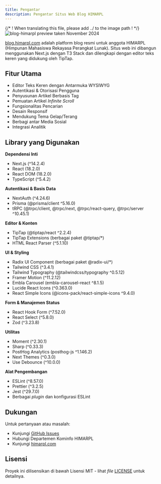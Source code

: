 ```yaml
---
title: Pengantar
description: Pengantar Situs Web Blog HIMARPL
---
```


{/* ! When translating this file, please add ../ to the image path ! */}
![blog-himarpl preview taken November 2024](../../../../assets/preview/blog-himarpl.png)

[blog.himarpl.com](https://blog.himarpl.com) adalah platform blog resmi untuk anggota HIMARPL (Himpunan Mahasiswa Rekayasa Perangkat Lunak). Situs web ini dibangun menggunakan Next.js dengan T3 Stack dan dilengkapi dengan editor teks keren yang didukung oleh TipTap.

## Fitur Utama

- Editor Teks Keren dengan Antarmuka WYSIWYG
- Autentikasi & Otorisasi Pengguna
- Penyusunan Artikel Berbasis Tag
- Pemuatan Artikel _Infinite Scroll_
- Fungsionalitas Pencarian
- Desain Responsif
- Mendukung Tema Gelap/Terang
- Berbagi antar Media Sosial
- Integrasi Analitik

## Library yang Digunakan

**Dependensi Inti**
- Next.js (^14.2.4)
- React (18.2.0)
- React DOM (18.2.0)
- TypeScript (^5.4.2)

**Autentikasi & Basis Data**
- NextAuth (^4.24.6)
- Prisma (@prisma/client ^5.16.0)
- tRPC (@trpc/client, @trpc/next, @trpc/react-query, @trpc/server ^10.45.1)

**Editor & Konten**
- TipTap (@tiptap/react ^2.2.4)
- TipTap Extensions (berbagai paket @tiptap/*)
- HTML React Parser (^5.1.10)

**UI & Styling**
- Radix UI Component (berbagai paket @radix-ui/*)
- Tailwind CSS (^3.4.1)
- Tailwind Typography (@tailwindcss/typography ^0.5.12)
- Framer Motion (^11.2.12)
- Embla Carousel (embla-carousel-react ^8.1.5)
- Lucide React Icons (^0.363.0)
- React Simple Icons (@icons-pack/react-simple-icons ^9.4.0)

**Form & Manajemen Status**
- React Hook Form (^7.52.0)
- React Select (^5.8.0)
- Zod (^3.23.8)

**Utilitas**
- Moment (^2.30.1)
- Sharp (^0.33.3)
- PostHog Analytics (posthog-js ^1.146.2)
- Next Themes (^0.3.0)
- Use Debounce (^10.0.0)

**Alat Pengembangan**
- ESLint (^8.57.0)
- Prettier (^3.2.5)
- Jest (^29.7.0)
- Berbagai _plugin_ dan konfigurasi ESLint

## Dukungan

Untuk pertanyaan atau masalah:

- Kunjungi [GitHub Issues](https://github.com/himarplupi/blog-himarpl/issues)
- Hubungi Departemen Kominfo HIMARPL
- Kunjungi [himarpl.com](https://www.himarpl.com)

## Lisensi

Proyek ini dilisensikan di bawah Lisensi MIT - lihat _file_ [LICENSE](https://github.com/himarplupi/blog-himarpl/blob/main/LICENSE) untuk detailnya.